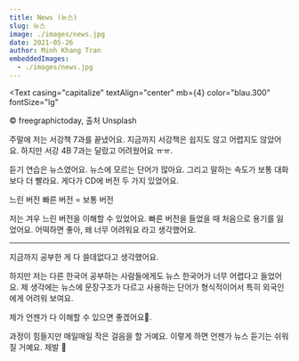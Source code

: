```yaml
---
title: News (뉴스)
slug: 뉴스
image: ./images/news.jpg
date: 2021-05-26
author: Minh Khang Tran
embeddedImages:
  - ./images/news.jpg
---
```




<GatsbyImage
  image={getImage(props.embeddedImages[0])}
  alt="© freegraphictoday, 출처 Unsplash"
  className="post-img"
/>
<Text
  casing="capitalize"
  textAlign="center"
  mb={4}
  color="blau.300"
  fontSize="lg"
>
  © freegraphictoday, 출처 Unsplash
</Text>

주말에 저는 서강책 7과를 끝냈어요. 지금까지 서강책은 쉽지도 않고 어렵지도 않았어요. 하지만 서강 4B 7과는 달랐고 어려웠어요 ㅠㅠ. 

듣기 연습은 뉴스였어요. 뉴스에 모르는 단어가 많아요. 그리고 말하는 속도가 보통 대화보다 더 빨라요. 게다가 CD에 버전 두 가지 있었어요. 

<OrderedList>

<ListItem>
  느린 버전
</ListItem>
<ListItem>
  빠른 버전 = 보통 버전
</ListItem>


</OrderedList>



저는 겨우 느린 버전을 이해할 수 있었어요. 빠른 버전을 들었을 때 처음으로 용기를 잃었어요. 어떡하면 좋아, 왜 너무 어려워요 라고 생각했어요. 

---

지금까지 공부한 게 다 쓸데없다고 생각했어요.

하지만 저는 다른 한국어 공부하는 사람들에게도 뉴스 한국어가 너무 어렵다고 들었어요. 제 생각에는 뉴스에 문장구조가 다르고 사용하는 단어가 형식적이어서 특히 외국인에게 어려워 보여요.

제가 언젠가 다 이해할 수 있으면 좋겠어요🥲. 

과정이 힘들지만 매일매일 작은 걸음을 할 거예요. 이렇게 하면 언젠가 뉴스 듣기는 쉬워질 거예요. 제발 😤
